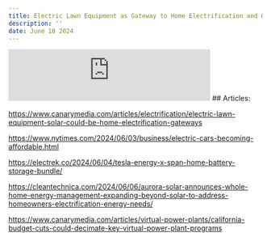 ```yaml
---
title: Electric Lawn Equipment as Gateway to Home Electrification and Other News
description: ''
date: June 10 2024
---
```


<iframe
  src="https://podcasters.spotify.com/pod/show/energy-transition-media/embed/episodes/Electric-Lawn-Equipment-as-Gateway-to-Home-Electrification-and-Other-News-e2kmpn9/a-abbhuk5"
  height="102px"
  width="400px"
  frameborder="0"
  scrolling="no"
></iframe>
## Articles:

https://www.canarymedia.com/articles/electrification/electric-lawn-equipment-solar-could-be-home-electrification-gateways

https://www.nytimes.com/2024/06/03/business/electric-cars-becoming-affordable.html

https://electrek.co/2024/06/04/tesla-energy-x-span-home-battery-storage-bundle/

https://cleantechnica.com/2024/06/06/aurora-solar-announces-whole-home-energy-management-expanding-beyond-solar-to-address-homeowners-electrification-energy-needs/

https://www.canarymedia.com/articles/virtual-power-plants/california-budget-cuts-could-decimate-key-virtual-power-plant-programs
